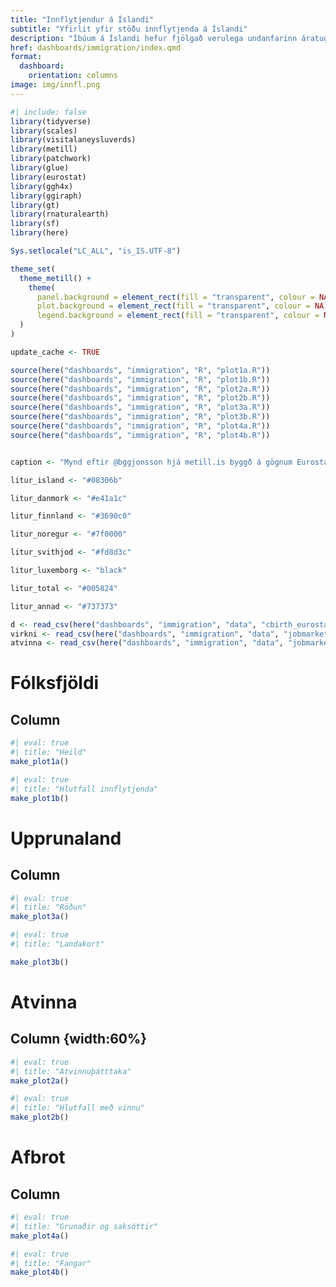 ```yaml
---
title: "Innflytjendur á Íslandi"
subtitle: "Yfirlit yfir stöðu innflytjenda á Íslandi"
description: "Íbúum á Íslandi hefur fjölgað verulega undanfarinn áratug. Að miklu leyti hefur þessi fjölgun verið drifin áfram af innflytjendum. Hvað eru þessir innflytjendur stórt hlutfall af þjóðinni? Hvernig gengur þeim á vinnumarkaðinum? Hvaðan koma þeir?"
href: dashboards/immigration/index.qmd
format: 
  dashboard:
    orientation: columns
image: img/innfl.png
---
```



```r
#| include: false
library(tidyverse)
library(scales)
library(visitalaneysluverds)
library(metill)
library(patchwork)
library(glue)
library(eurostat)
library(ggh4x)
library(ggiraph)
library(gt)
library(rnaturalearth)
library(sf)
library(here)

Sys.setlocale("LC_ALL", "is_IS.UTF-8")

theme_set(
  theme_metill() +
    theme(
      panel.background = element_rect(fill = "transparent", colour = NA),
      plot.background = element_rect(fill = "transparent", colour = NA),
      legend.background = element_rect(fill = "transparent", colour = NA)
  )
)

update_cache <- TRUE

source(here("dashboards", "immigration", "R", "plot1a.R"))
source(here("dashboards", "immigration", "R", "plot1b.R"))
source(here("dashboards", "immigration", "R", "plot2a.R"))
source(here("dashboards", "immigration", "R", "plot2b.R"))
source(here("dashboards", "immigration", "R", "plot3a.R"))
source(here("dashboards", "immigration", "R", "plot3b.R"))
source(here("dashboards", "immigration", "R", "plot4a.R"))
source(here("dashboards", "immigration", "R", "plot4b.R"))


caption <- "Mynd eftir @bggjonsson hjá metill.is byggð á gögnum Eurostat um fólksflutninga: https://metill.is/greinar/innflytjendur\nGögn og kóði: https://github.com/bgautijonsson/Metill.is/tree/master/greinar/innflytjendur"

litur_island <- "#08306b"

litur_danmork <- "#e41a1c"

litur_finnland <- "#3690c0"

litur_noregur <- "#7f0000"

litur_svithjod <- "#fd8d3c"

litur_luxemborg <- "black"

litur_total <- "#005824"

litur_annad <- "#737373"

d <- read_csv(here("dashboards", "immigration", "data", "cbirth_eurostat.csv"))
virkni <- read_csv(here("dashboards", "immigration", "data", "jobmarket_activity_citizen_eurostat.csv"))
atvinna <- read_csv(here("dashboards", "immigration", "data", "jobmarket_working_citizen_eurostat.csv"))
```

# Fólksfjöldi

## Column {.tabset}

```r
#| eval: true
#| title: "Heild"
make_plot1a()
```

```r
#| eval: true
#| title: "Hlutfall innflytjenda"
make_plot1b()
```

# Upprunaland

## Column {.tabset}

```r
#| eval: true
#| title: "Röðun"
make_plot3a()
```


```r
#| eval: true
#| title: "Landakort"

make_plot3b()
```

# Atvinna

## Column {width:60%} {.tabset}

```r
#| eval: true
#| title: "Atvinnuþátttaka"
make_plot2a()
```


```r
#| eval: true
#| title: "Hlutfall með vinnu"
make_plot2b()
```

# Afbrot

## Column {.tabset}


```r
#| eval: true
#| title: "Grunaðir og saksóttir"
make_plot4a()
```

```r
#| eval: true
#| title: "Fangar"
make_plot4b()
```